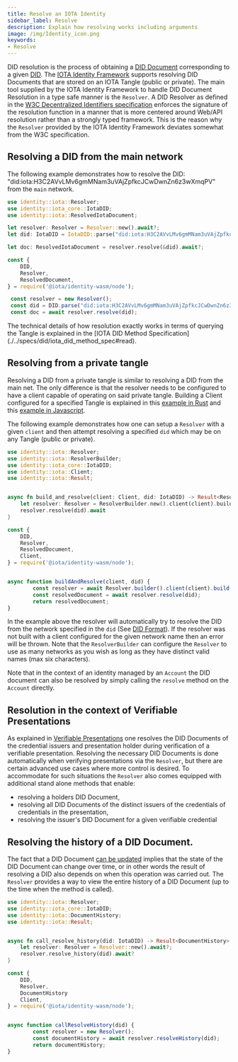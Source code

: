 ```yaml
---
title: Resolve an IOTA Identity
sidebar_label: Resolve
description: Explain how resolving works including arguments
image: /img/Identity_icon.png
keywords:
- Resolve
---
```



DID resolution is the process of obtaining a [DID Document](https://www.w3.org/TR/did-core/#dfn-did-documents) corresponding to a given [DID](https://www.w3.org/TR/did-core/#dfn-decentralized-identifiers). 
The [IOTA Identity Framework](https://github.com/iotaledger/identity.rs) supports resolving DID Documents that are stored on an IOTA Tangle (public or private). The main tool supplied 
by the IOTA Identity Framework to handle DID Document Resolution in a type safe manner is the `Resolver`. A DID Resolver as defined in the [W3C Decentralized Identifiers specification](https://www.w3.org/TR/did-core/#dfn-did-resolvers)
enforces the signature of the resolution function in a manner that is more centered around Web/API resolution rather than a strongly typed framework. This is the reason why the `Resolver` provided by the IOTA Identity Framework deviates somewhat from 
the W3C specification.


## Resolving a DID from the main network

The following example demonstrates how to resolve the DID: "did:iota:H3C2AVvLMv6gmMNam3uVAjZpfkcJCwDwnZn6z3wXmqPV" from the `main` network. 
<Tabs>
<TabItem value="Rust" label="Rust">

```rust
use identity::iota::Resolver; 
use identity::iota_core::IotaDID;
use identity::iota::ResolvedIotaDocument; 

let resolver: Resolver = Resolver::new().await?; 
let did: IotaDID = IotaDID::parse("did:iota:H3C2AVvLMv6gmMNam3uVAjZpfkcJCwDwnZn6z3wXmqPV")?;

let doc: ResolvedIotaDocument = resolver.resolve(&did).await?; 

```

</TabItem>
<TabItem value="node" label="Node.js">

```js
const {
    DID,
    Resolver,
    ResolvedDocument,
} = require('@iota/identity-wasm/node');

 const resolver = new Resolver();
 const did = DID.parse("did:iota:H3C2AVvLMv6gmMNam3uVAjZpfkcJCwDwnZn6z3wXmqPV");
 const doc = await resolver.resolve(did);

```
</TabItem>
</Tabs>
The technical details of how resolution exactly works in terms of querying the Tangle is explained in the [IOTA DID Method Specification](./../specs/did/iota_did_method_spec#read). 

## Resolving from a private tangle 
Resolving a DID from a private tangle is similar to resolving a DID from the main net. The only difference is that 
the resolver needs to be configured to have a client capable of operating on said private tangle. Building a Client configured for a specified Tangle is explained in this [example in Rust](https://github.com/iotaledger/identity.rs/blob/dev/examples/low-level-api/private_tangle.rs) and this [example in Javascript](https://github.com/iotaledger/identity.rs/blob/dev/bindings/wasm/examples/src/private_tangle.js).

The following example demonstrates how one can setup a `Resolver` with a given `client` and then attempt resolving a specified `did` which may be on any Tangle (public or private). 
<Tabs>
<TabItem value="Rust" label="Rust">

```rust 
use identity::iota::Resolver;
use identity::iota::ResolverBuilder;  
use identity::iota_core::IotaDID;
use identity::iota::Client;
use identity::iota::Result; 


async fn build_and_resolve(client: Client, did: IotaDID) -> Result<ResolvedIotaDocument> {
    let resolver: Resolver = ResolverBuilder.new().client(client).build().await?;
    resolver.resolve(did).await
}
```

</TabItem>
<TabItem value="node" label="Node.js">

```js
const {
    DID,
    Resolver,
    ResolvedDocument,
    Client, 
} = require('@iota/identity-wasm/node');


async function buildAndResolve(client, did) {
        const resolver = await Resolver.builder().client(client).build();
        const resolvedDocument = await resolver.resolve(did);
        return resolvedDocument;
}

```
</TabItem>
</Tabs>

In the example above the resolver will automatically try to resolve the DID from the network specified in the `did` (See [DID Format](./../specs/did/iota_did_method_spec#did-format)). 
If the resolver was not built with a client configured for the given network name then an error will be thrown. Note that the `ResolverBuilder` can configure the `Resolver` to use as 
many networks as you wish as long as they have distinct valid names (max six characters). 

Note that in the context of an identity managed by an `Account` the DID document can also be resolved by simply calling the `resolve` method on the `Account` directly. 

## Resolution in the context of Verifiable Presentations 
As explained in [Verifiable Presentations](./../verifiable_credentials/verifiable_presentations) one resolves the DID Documents of the credential issuers and presentation holder 
during verification of a verifiable presentation. Resolving the necessary DID Documents is done automatically when verifying presentations via the `Resolver`, but there are certain 
advanced use cases where more control is desired. To accommodate for such situations the `Resolver` also comes equipped with additional stand alone methods that enable:
- resolving a holders DID Document, 
- resolving all DID Documents of the distinct issuers of the credentials of credentials in the presentation,
- resolving the issuer's DID Document for a given verifiable credential


## Resolving the history of a DID Document. 
The fact that a DID Document [can be updated](./update.mdx) implies that the state of the DID Document can change over time, or in other words the result of resolving a DID 
also depends on when this operation was carried out. The `Resolver` provides a way to view the entire history of a DID Document (up to the time when the method is called). 

<Tabs>
<TabItem value="Rust" label="Rust">

```rust 
use identity::iota::Resolver; 
use identity::iota_core::IotaDID;
use identity::iota::DocumentHistory;
use identity::iota::Result; 


async fn call_resolve_history(did: IotaDID) -> Result<DocumentHistory> {
    let resolver: Resolver = Resolver::new().await?;
    resolver.resolve_history(did).await?
}
```

</TabItem>
<TabItem value="node" label="Node.js">

```js
const {
    DID,
    Resolver,
    DocumentHistory
    Client, 
} = require('@iota/identity-wasm/node');


async function callResolveHistory(did) {
        const resolver = new Resolver();
        const documentHistory = await resolver.resolveHistory(did);
        return documentHistory;
}

```
</TabItem>
</Tabs>

